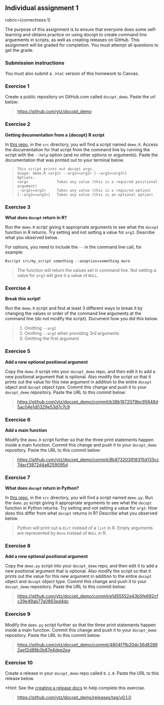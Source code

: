 ## Individual assignment 1

rubric={correctness:1}

The purpose of this assignment is to ensure that everyone does some self-learning and obtains practice on using docopt to create command line arguements in scripts, as well as creating releases on GitHub. This assignment will be graded for completion. You must attempt all questions to get the grade.

### Submission instructions

You must also submit a `.html` version of this homework to Canvas.

### Exercise 1

Create a public repository on GitHub.com called `docopt_demo`. Paste the url below:

> <https://github.com/ytz/docopt_demo>

### Exercise 2

**Getting documentation from a {docopt} R script**

In [this repo](https://github.ubc.ca/MDS-2021-22/DSCI_522_dsci-workflows_students), in the `src` directory, you will find a script named `demo.R`. Access the documentation for that script from the command line by running the script with the `--help` option (and no other options or arguments). Paste the documentation that was printed out to your terminal below.

>     This script prints out docopt args.
>     Usage: demo.R <arg1> --arg2=<arg2> [--arg3=<arg3>]
>     Options:
>     <arg>             Takes any value (this is a required positional argument)
>     --arg2=<arg2>     Takes any value (this is a required option)
>     [--arg3=<arg3>]   Takes any value (this is an optional option) 

### Exercise 3

**What does `docopt` return in R?**

Run the `demo.R` script giving it appropriate arguments to see what the `docopt` function in R returns. Try setting and not setting a value for `arg3`. Describe what you observed below.

For options, you need to include the `--` in the command line call, for example:

    Rscript src/my_script something --anoption=something more

> The function will return the values set in command line. Not setting a value for `arg3` will give it a value of `NULL`.

### Exercise 4

**Break this script!**

Run the `demo.R` script and find at least 3 different ways to break it by changing the values or order of the command line arguments at the command line (do not modify the script). Document how you did this below.

> 1.  Omitting `--arg2`
> 2.  Omitting `--arg3` when providing 3rd arguments
> 3.  Omitting the first argument

### Exercise 5

**Add a new optional positional argument**

Copy the `demo.R` script into your `docopt_demo` repo, and then edit it to add a new positional argument that is optional. Also modify the script so that it prints out the value for this new argument in addition to the entire `docopt` object and `docopt` object type. Commit this change and push it to your `docopt_demo` repository. Paste the URL to this commit below:

> <https://github.com/ytz/docopt_demo/commit/b38b1872079bc95848d5ac04e1d0329e53d7c7c9>

### Exercise 6

**Add a main function**

Modify the `demo.R` script further so that the three print statements happen inside a main function. Commit this change and push it to your `docopt_demo` repository. Paste the URL to this commit below:

> <https://github.com/ytz/docopt_demo/commit/8b873203918315d133cc7dacf3872d4a8259095d>

### Exercise 7

**What does `docopt` return in Python?**

In [this repo](https://github.ubc.ca/MDS-2021-22/DSCI_522_dsci-workflows_students), in the `src` directory, you will find a script named `demo.py`. Run the `demo.py` script giving it appropriate arguments to see what the `docopt` function in Python returns. Try setting and not setting a value for `arg3`. How does this differ from what `docopt` returns in R? Describe what you observed below.

> Python will print out a `dict` instead of a `list` in R. Empty arguments are represented by `None` instead of `NULL` in R.

### Exercise 8

**Add a new optional positional argument**

Copy the `demo.py` script into your `docopt_demo` repo, and then edit it to add a new positional argument that is optional. Also modify the script so that it prints out the value for this new argument in addition to the entire `docopt` object and `docopt` object type. Commit this change and push it to your `docopt_demo` repository. Paste the URL to this commit below:

> <https://github.com/ytz/docopt_demo/commit/e1d55552e43b5fe692cfc29e49ab77a0863ed4dc>

### Exercise 9

Modify the `demo.py` script further so that the three print statements happen inside a main function. Commit this change and push it to your `docopt_demo` repository. Paste the URL to this commit below:

> <https://github.com/ytz/docopt_demo/commit/4804f7fb20dc36d82892ae12d89b3b87e4dee2ea>

### Exercise 10

Create a release in your `docopt_demo` repo called `0.1.0`. Paste the URL to this release below.

\*Hint: See the [creating a release docs](https://docs.github.com/en/free-pro-team@latest/github/administering-a-repository/managing-releases-in-a-repository#creating-a-release) to help complete this exercise.

> <https://github.com/ytz/docopt_demo/releases/tag/v0.1.0>
